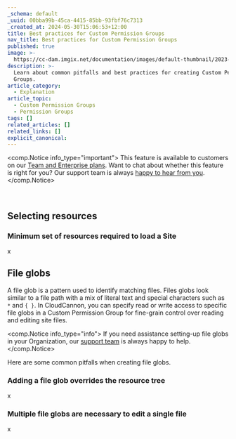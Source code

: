 ```yaml
---
_schema: default
_uuid: 00bba99b-45ca-4415-85bb-93fbf76c7313
_created_at: 2024-05-30T15:06:53+12:00
title: Best practices for Custom Permission Groups
nav_title: Best practices for Custom Permission Groups
published: true
image: >-
  https://cc-dam.imgix.net/documentation/images/default-thumbnail/2023-Q4/CloudCannon-Documentation-Thumbnail.png
description: >-
  Learn about common pitfalls and best practices for creating Custom Permission
  Groups.
article_category:
  - Explanation
article_topic:
  - Custom Permission Groups
  - Permission Groups
tags: []
related_articles: []
related_links: []
explicit_canonical:
---
```

<comp.Notice info_type="important">
  This feature is available to customers on our [Team and Enterprise plans](/pricing/). Want to chat about whether this feature is right for you? Our support team is always <a href="mailto:success@cloudcannon.com?subject=A%20question%20about%20custom%20Permission%20Groups" rel="noreferrer">happy to hear from you</a>.
</comp.Notice>

&nbsp;

## Selecting resources

### Minimum set of resources required to load a Site

x

## File globs

A file glob is a pattern used to identify matching files. Files globs look similar to a file path with a mix of literal text and special characters such as `*` and `{ }`. In CloudCannon, you can specify read or write access to specific file globs in a Custom Permission Group for fine-grain control over reading and editing site files.

<comp.Notice info_type="info">
  If you need assistance setting-up file globs in your Organization, our <a href="/support/" target="_blank" rel="noopener">support team</a> is always happy to help.
</comp.Notice>

Here are some common pitfalls when creating file globs.

### Adding a file glob overrides the resource tree

x

### Multiple file globs are necessary to edit a single file

x